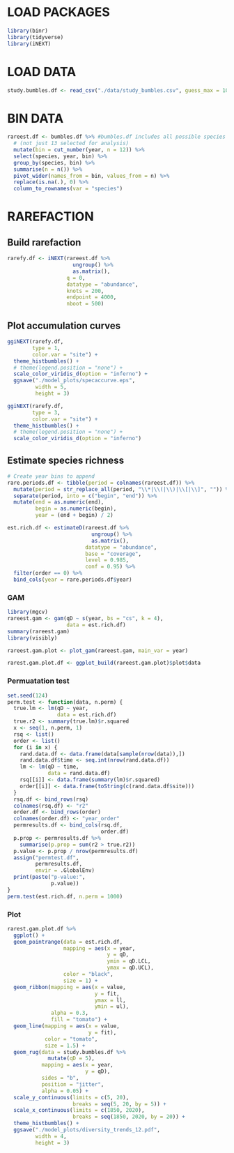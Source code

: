 
# LOAD PACKAGES
```r
library(binr)
library(tidyverse)
library(iNEXT)
```

# LOAD DATA
```r
study.bumbles.df <- read_csv("./data/study_bumbles.csv", guess_max = 10000)
```

# BIN DATA
```r
rareest.df <- bumbles.df %>% #bumbles.df includes all possible species in this region 
  # (not just 13 selected for analysis)
  mutate(bin = cut_number(year, n = 12)) %>%
  select(species, year, bin) %>%
  group_by(species, bin) %>%
  summarise(n = n()) %>%
  pivot_wider(names_from = bin, values_from = n) %>%
  replace(is.na(.), 0) %>%
  column_to_rownames(var = "species")
```
# RAREFACTION
## Build rarefaction
```r
rarefy.df <- iNEXT(rareest.df %>%
                     ungroup() %>%
                     as.matrix(), 
                   q = 0,
                   datatype = "abundance",
                   knots = 200,
                   endpoint = 4000,
                   nboot = 500)
```

## Plot accumulation curves
```r
ggiNEXT(rarefy.df,
        type = 1,
        color.var = "site") + 
  theme_histbumbles() + 
  # theme(legend.position = "none") +
  scale_color_viridis_d(option = "inferno") +
  ggsave("./model_plots/specaccurve.eps",
         width = 5,
         height = 3)

ggiNEXT(rarefy.df,
        type = 3,
        color.var = "site") + 
  theme_histbumbles() + 
  # theme(legend.position = "none") +
  scale_color_viridis_d(option = "inferno")
```

## Estimate species richness
```r
# Create year bins to append
rare.periods.df <- tibble(period = colnames(rareest.df)) %>%
  mutate(period = str_replace_all(period, "\\*|\\(|\\)|\\[|\\]", "")) %>%
  separate(period, into = c("begin", "end")) %>%
  mutate(end = as.numeric(end),
         begin = as.numeric(begin),
         year = (end + begin) / 2)

est.rich.df <- estimateD(rareest.df %>%
                           ungroup() %>%
                           as.matrix(),
                         datatype = "abundance",
                         base = "coverage",
                         level = 0.985,
                         conf = 0.95) %>%
  filter(order == 0) %>%
  bind_cols(year = rare.periods.df$year)

```

### GAM
```r
library(mgcv)
rareest.gam <- gam(qD ~ s(year, bs = "cs", k = 4),
                   data = est.rich.df)
summary(rareest.gam)
library(visibly)

rareest.gam.plot <- plot_gam(rareest.gam, main_var = year)

rarest.gam.plot.df <- ggplot_build(rareest.gam.plot)$plot$data
```

### Permuatation test
```r
set.seed(124)
perm.test <- function(data, n.perm) {
  true.lm <- lm(qD ~ year,
                data = est.rich.df)
  true.r2 <- summary(true.lm)$r.squared
  x <- seq(1, n.perm, 1)
  rsq <- list()
  order <- list()
  for (i in x) {
    rand.data.df <- data.frame(data[sample(nrow(data)),])
    rand.data.df$time <- seq.int(nrow(rand.data.df))
    lm <- lm(qD ~ time,
             data = rand.data.df)
    rsq[[i]] <- data.frame(summary(lm)$r.squared)
    order[[i]] <- data.frame(toString(c(rand.data.df$site)))
  }
  rsq.df <- bind_rows(rsq)
  colnames(rsq.df) <- "r2"
  order.df <- bind_rows(order)
  colnames(order.df) <- "year_order"
  permresults.df <- bind_cols(rsq.df, 
                              order.df)
  p.prop <- permresults.df %>%
    summarise(p.prop = sum(r2 > true.r2))
  p.value <- p.prop / nrow(permresults.df)
  assign("permtest.df",
         permresults.df,
         envir = .GlobalEnv)
  print(paste("p-value:",
              p.value))
}
perm.test(est.rich.df, n.perm = 1000)
```

### Plot
```r
rarest.gam.plot.df %>%
  ggplot() + 
  geom_pointrange(data = est.rich.df,
                  mapping = aes(x = year, 
                                y = qD,
                                ymin = qD.LCL,
                                ymax = qD.UCL),
                  color = "black",
                  size = 1) +
  geom_ribbon(mapping = aes(x = value,
                            y = fit,
                            ymax = ll,
                            ymin = ul),
              alpha = 0.3,
              fill = "tomato") +
  geom_line(mapping = aes(x = value,
                          y = fit),
            color = "tomato",
            size = 1.5) +
  geom_rug(data = study.bumbles.df %>%
             mutate(qD = 5),
           mapping = aes(x = year,
                         y = qD),
           sides = "b",
           position = "jitter",
           alpha = 0.05) +
  scale_y_continuous(limits = c(5, 20),
                     breaks = seq(5, 20, by = 5)) +
  scale_x_continuous(limits = c(1850, 2020),
                     breaks = seq(1850, 2020, by = 20)) +
  theme_histbumbles() +
  ggsave("./model_plots/diversity_trends_12.pdf",
         width = 4,
         height = 3)
```

